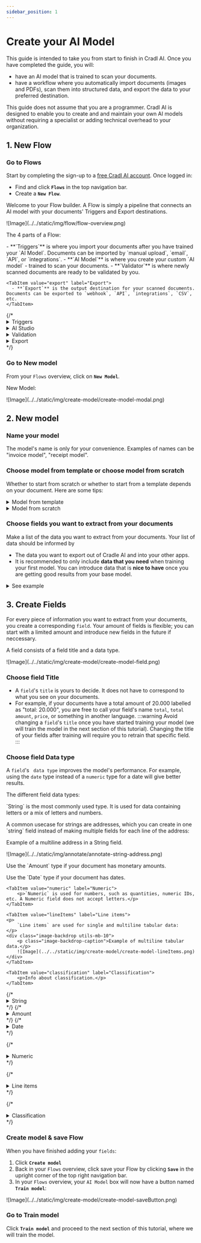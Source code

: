 ```yaml
---
sidebar_position: 1
---
```

# Create your AI Model


This guide is intended to take you from start to finish in Cradl AI. Once you have completed the guide, you will:

- have an AI model that is trained to scan your documents.
- have a workflow where you automatically import documents (images and PDFs), scan them into structured data, and export the data to your preferred destination.



This guide does not assume that you are a programmer. Cradl AI is designed to enable you to create and and maintain your own AI models without requiring a specialist or adding technical overhead to your organization.

## 1. New Flow
### Go to Flows
Start by completing the sign-up to a [free Cradl AI account](https://app.cradl.ai/login). Once logged in: 
- Find and click <span className="utils-admonition-success">**`Flows`**</span> in the top navigation bar. 
- Create a <span className="utils-admonition-success">**`New Flow`**</span>. 


<div class="image-backdrop utils-mb-10">
<p class="image-backdrop-caption text-sm">Welcome to your Flow builder. A Flow is simply a pipeline that connects an AI model with your documents' Triggers and Export destinations.</p>
![Image](../../static/img/flow/flow-overview.png)
</div>

<div class="utils-mt-22 image-backdrop">
<p class="image-backdrop-caption">The 4 parts of a Flow:</p>

<div style={{padding: '0 40px 40px 40px'}}>
<Tabs>
  <TabItem value="triggers" label="Trigger" default>
   - **`Triggers`** is where you import your documents after you have trained your `AI Model`. Documents can be imported by `manual upload`, `email`, `API`, or `integrations`.
  </TabItem>

  <TabItem value="aiModel" label="AI Model">
    - **`AI Model`** is where you create your custom `AI model` - trained to scan your documents.
  </TabItem>
  
  <TabItem value="validator" label="Validator">
     - **`Validator`** is where newly scanned documents are ready to be validated by you.
    </TabItem>

    <TabItem value="export" label="Export">
      - **`Export`** is the output destination for your scanned documents. Documents can be exported to `webhook`, `API`, `integrations`, `CSV`, etc.
    </TabItem>
</Tabs>
</div>
</div>
{/* <details className='custom-accordion'>
  <summary>Triggers</summary>
- **`Triggers`** is where you import your documents after you have trained your `AI Model`. Documents can be imported by `manual upload`, `email`, `API`, or `integrations`.
</details>
<details className='custom-accordion'>
  <summary>AI Studio</summary>
- **`AI Studio`** is where you create your custom `AI model` - trained to scan your documents.
</details>
<details className='custom-accordion'>
  <summary>Validation</summary>
- **`Validation`** is where newly scanned documents are ready to be validated by you.
</details>
<details className='custom-accordion'>
  <summary>Export</summary>
- **`Export`** is the output destination for your scanned documents. Documents can be exported to `webhook`, `API`, `integrations`, `CSV`, etc.
</details> */}

### Go to New model
From your `Flows` overview, click on <span className="utils-admonition-success">**`New Model`**</span>. 
<div class="image-backdrop">
<p class="image-backdrop-caption text-sm">New Model:</p>
![Image](../../static/img/create-model/create-model-modal.png)
</div>

## 2. New model 
### Name your model
The model's name is only for your convenience. Examples of names can be "invoice model", "receipt model".


### Choose model from template or choose model from scratch
Whether to start from scratch or whether to start from a template depends on your document. Here are some tips:

<details className='custom-accordion'>
  <summary>Model from template</summary>
   <p>Start with a model from template if you find a template with `fields` that are similar to your documents. It is totally OK to add new `fields` or to remove `fields` you do not need from a template.</p>
   <p>It is recommended to start with a **template** if you:</p>
    <ul>
        <li>find a template with `fields` that are similar to those you want to extract from your documents (i.e, a template might have a "total_amount" field, and so does your documents).</li>
        <li> want to test a model on your data quickly. Using a template will give better results out of the box.</li>
    </ul>
  </details>

<details className='custom-accordion'>
  <summary>Model from scratch</summary>
   <p>When starting from scratch, you define and train every `field` yourself. It is the best option if your documents are dissimilar to any of the templates, but it takes more training data to get as good results as a template.</p>
</details>


### Choose fields you want to extract from your documents
Make a list of the data you want to extract from your documents. Your list of data should be informed by

- The data you want to export out of Cradle AI and into your other apps. 
- It is recommended to only include **data that you need** when training your first model. You can introduce data that is **nice to have** once you are getting good results from your base model.

<details className='custom-accordion'>
  <summary>See example</summary>
<div>
<div class="image-backdrop utils-mb-10">
<p class="image-backdrop-caption text-sm">Typical data you would want to extract from an invoice include: the recipent's full name, the recipient's address, invoice ID number, total amount, VAT, currency, etc.</p>
  ![Image](../../static/img/create-model/create-model-exampleDoc.jpg)
  </div>
</div>
</details>


## 3. Create Fields 
For every piece of information you want to extract from your documents, you create a corresponding `field`. Your amount of fields is flexible; you can start with a limited amount and introduce new fields in the future if neccessary.

<div class="image-backdrop utils-mb-10">
<p class="image-backdrop-caption">A field consists of a field title and a data type.</p>
  ![Image](../../static/img/create-model/create-model-field.png)
</div>

### Choose field Title
- A `field`'s `title` is yours to decide. It does not have to correspond to what you see on your documents. 
- For example, if your documents have a total amount of 20.000 labelled as "total: 20.000", you are free to call your field's name `total`, `total amount`, `price`, or something in another language.
:::warning
Avoid changing a `field`'s `title` once you have started training your model (we will train the model in the next section of this tutorial). Changing the title of your fields after training will require you to retrain that specific field.
:::


### Choose field Data type
A `field`'s ` data type` improves the model's performance. For example, using the `date` type instead of a `numeric` type for a date will give better results.

<div class="utils-mt-22 image-backdrop">
<p class="image-backdrop-caption">The different field data types:</p>

<div style={{padding: '0 40px 40px 40px'}}>
<Tabs>
  <TabItem value="string" label="String" default>
  <p>`String` is the most commonly used type. It is used for data containing letters or a mix of letters and numbers.</p>

  <p>A common usecase for strings are addresses, which you can create in one `string` field instead of making multiple fields for each line of the address:</p>
  <div class="image-backdrop utils-mb-10">
    <p class="image-backdrop-caption">Example of a multiline address in a String field.</p>
    ![Image](../../static/img/annotate/annotate-string-address.png)
    </div>
  </TabItem>

  <TabItem value="amount" label="Amount">
  <p>Use the `Amount` type if your document has monetary amounts.</p>
  </TabItem>
  
  <TabItem value="date" label="Date">
    <p>Use the `Date` type if your document has dates.</p>
    </TabItem>

    <TabItem value="numeric" label="Numeric">
        <p>`Numeric` is used for numbers, such as quantities, numeric IDs, etc. A Numeric field does not accept letters.</p>
    </TabItem>

    <TabItem value="lineItems" label="Line items">
    <p>
        `Line items` are used for single and multiline tabular data:
    </p>
    <div class="image-backdrop utils-mb-10">
        <p class="image-backdrop-caption">Example of multiline tabular data.</p>
        ![Image](../../static/img/create-model/create-model-lineItems.png)
    </div>
    </TabItem>

    <TabItem value="classification" label="Classification">
        <p>Info about classification.</p>
    </TabItem> 
</Tabs>
</div>
</div>
{/* <details>
  <summary>String</summary>
  <p>String is the most commonly used type. It is used for data containing letters or a mix of letters and numbers.</p>

  <p>A common usecase for strings are addresses, which you can create in one `string` field instead of making multiple fields for each line of the address:</p>
  <div>
    ![Image](../../static/img/annotate/annotate-string-address.png)
    </div>
</details> */}
{/* 
<details>
  <summary>Amount</summary>
  <p>Use the `Amount` type if your document has monetary amounts.</p>
</details> */}
{/* 
<details>
  <summary>Date</summary>
  <p>Use the `Date` type if your document has dates.</p>
</details> */}

{/* <details>
  <summary>Numeric</summary>
  <p>Numeric is used for numbers, such as quantities, numeric IDs, etc. A Numeric field does not accept letters.</p>
</details> */}

{/* <details>
  <summary>Line items</summary>
  <p>
  Line items are used for multiline tabular data:
  </p>
  <div>
  ![Image](../../static/img/create-model/create-model-lineItems.png)
  </div>
</details> */}

{/* <details>
  <summary>Classification</summary>
 <p>Info about classification.</p>
</details> */}

### Create model & save Flow
When you have finished adding your `fields`: 
1. Click <span className="utils-admonition-success">**`Create model`**</span>
2. Back in your `Flows` overview, click save your Flow by clicking <span className="utils-admonition-success">**`Save`**</span> in the upright corner of the top right navigation bar.
3. In your `Flows` overview, your `AI Model` box will now have a button named <span className="utils-admonition-success">**`Train model`**</span>:

<div class="image-backdrop">
<p class="image-backdrop-caption text-sm"></p>
![Image](../../static/img/create-model/create-model-saveButton.png)
</div>

### Go to Train model
Click <span className="utils-admonition-success">**`Train model`**</span> and proceed to the next section of this tutorial, where we will train the model.